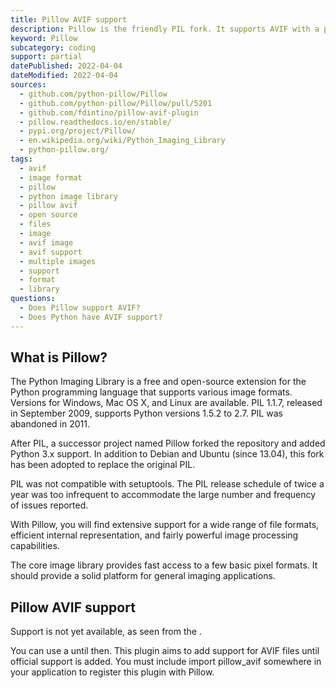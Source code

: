 ```yaml
---
title: Pillow AVIF support
description: Pillow is the friendly PIL fork. It supports AVIF with a plugin.
keyword: Pillow
subcategory: coding
support: partial
datePublished: 2022-04-04
dateModified: 2022-04-04
sources:
  - github.com/python-pillow/Pillow
  - github.com/python-pillow/Pillow/pull/5201
  - github.com/fdintino/pillow-avif-plugin
  - pillow.readthedocs.io/en/stable/
  - pypi.org/project/Pillow/
  - en.wikipedia.org/wiki/Python_Imaging_Library
  - python-pillow.org/
tags:
  - avif
  - image format
  - pillow
  - python image library
  - pillow avif
  - open source
  - files
  - image
  - avif image
  - avif support
  - multiple images
  - support
  - format
  - library
questions:
  - Does Pillow support AVIF?
  - Does Python have AVIF support?
---
```


## What is Pillow?

The Python Imaging Library is a free and open-source extension for the Python programming language that supports various image formats. Versions for Windows, Mac OS X, and Linux are available. PIL 1.1.7, released in September 2009, supports Python versions 1.5.2 to 2.7. PIL was abandoned in 2011.

After PIL, a successor project named Pillow forked the repository and added Python 3.x support. In addition to Debian and Ubuntu (since 13.04), this fork has been adopted to replace the original PIL.

PIL was not compatible with setuptools. The PIL release schedule of twice a year was too infrequent to accommodate the large number and frequency of issues reported.

With Pillow, you will find extensive support for a wide range of file formats, efficient internal representation, and fairly powerful image processing capabilities.

The core image library provides fast access to a few basic pixel formats. It should provide a solid platform for general imaging applications.

## Pillow AVIF support

Support is not yet available, as seen from the <Link text="Github tickets" href="github.com/python-pillow/Pillow/pull/5201"/>.

You can use a <Link text="custom AVIF plugin created by Frankie Dintino" href="github.com/fdintino/pillow-avif-plugin"/> until then. This plugin aims to add support for AVIF files until official support is added. You must include import pillow_avif somewhere in your application to register this plugin with Pillow.
